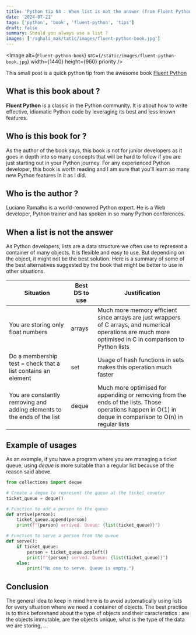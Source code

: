 ```yaml
---
title: 'Python tip N4 : When list is not the answer (from Fluent Python book)'
date: '2024-07-21'
tags: ['python', 'book', 'fluent-python', 'tips']
draft: false
summary: Should you always use a list ?
images: ['/sghali_mak/tatic/images/fluent-python-book.jpg']
---
```


<Image
  alt={`Fluent-python-book`}
  src={`/static/images/fluent-python-book.jpg`}
  width={1440}
  height={960}
  priority
/>

This small post is a quick python tip from the awesome book [Fluent Python](https://www.amazon.fr/Fluent-Python-Luciano-Ramalho/dp/1491946008)

## What is this book about ?

**Fluent Python** is a classic in the Python community. It is about how to write effective, idiomatic Python code by leveraging its best and less known features.

## Who is this book for ?

As the author of the book says, this book is not for junior developers as it goes in depth into so many concepts that will be hard to follow if you are just starting out in your Python journey.
For any experienced Python developer, this book is worth reading and I am sure that you'll learn so many new Python features in it as I did.

## Who is the author ?

Luciano Ramalho is a world-renowned Python expert. He is a Web developer, Python trainer and has spoken in so many Python conferences.

## When a list is not the answer

As Python developers, lists are a data structure we often use to represent a container of many objects. It is flexible and easy to use. But depending on the object, it might not be the best solution.
Here is a summary of some of the best alternatives suggested by the book that might be better to use in other situations.

| Situation                                                               | Best DS to use | Justification                                                                                                                                              |
| ----------------------------------------------------------------------- | -------------- | ---------------------------------------------------------------------------------------------------------------------------------------------------------- |
| You are storing only float numbers                                      | arrays         | Much more memory efficient since arrays are just wrappers of C arrays, and numerical operations are much more optimised in C in comparison to Python lists |
| Do a membership test = check that a list contains an element            | set            | Usage of hash functions in sets makes this operation much faster                                                                                           |
| You are constantly removing and adding elements to the ends of the list | deque          | Much more optimised for appending or removing from the ends of the lists. Those operations happen in O(1) in deque in comparison to O(n) in regular lists  |

## Example of usages

As an example, if you have a program where you are managing a ticket queue, using _deque_ is more suitable than a regular list because of the reason said above.

```python
from collections import deque

# Create a deque to represent the queue at the ticket counter
ticket_queue = deque()

# Function to add a person to the queue
def arrive(person):
    ticket_queue.append(person)
    print(f"{person} arrived. Queue: {list(ticket_queue)}")

# Function to serve a person from the queue
def serve():
    if ticket_queue:
        person = ticket_queue.popleft()
        print(f"{person} served. Queue: {list(ticket_queue)}")
    else:
        print("No one to serve. Queue is empty.")
```

## Conclusion

The general idea to keep in mind here is to avoid automatically using lists for every situation where we need a container of objects.
The best practice is to think beforehand about the type of objects and their caracteristics : are the objects immutable, are the objects unique, what is the type of the data we are storing, ...
